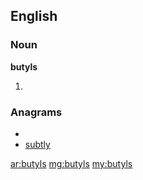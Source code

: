 ==English==

===Noun===
'''butyls'''

# {{plural of|[[butyl]]}}

===Anagrams===
* {{alphagram|blstuy}}
* [[subtly#English|subtly]]

[[ar:butyls]]
[[mg:butyls]]
[[my:butyls]]